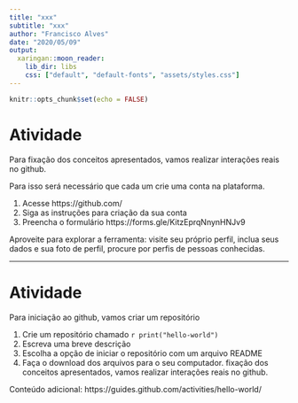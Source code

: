 ```yaml
---
title: "xxx"
subtitle: "xxx"
author: "Francisco Alves"
date: "2020/05/09"
output: 
  xaringan::moon_reader:
    lib_dir: libs
    css: ["default", "default-fonts", "assets/styles.css"]
---
```

```r
knitr::opts_chunk$set(echo = FALSE)
```

# Atividade

Para fixação dos conceitos apresentados, vamos realizar interações reais no github.

Para isso será necessário que cada um crie uma conta na plataforma.

1. Acesse https://github.com/
2. Siga as instruções para criação da sua conta
3. Preencha o formulário https://forms.gle/KitzEprqNnynHNJv9

Aproveite para explorar a ferramenta: visite seu próprio perfil, inclua seus dados e sua foto de perfil, procure por perfis de pessoas conhecidas.

---
# Atividade

Para iniciação ao github, vamos criar um repositório

1. Crie um repositório chamado `r print("hello-world")`
2. Escreva uma breve descrição
3. Escolha a opção de iniciar o repositório com um arquivo README
4. Faça o download dos arquivos para o seu computador.
fixação dos conceitos apresentados, vamos realizar interações reais no github.

Conteúdo adicional:
https://guides.github.com/activities/hello-world/
